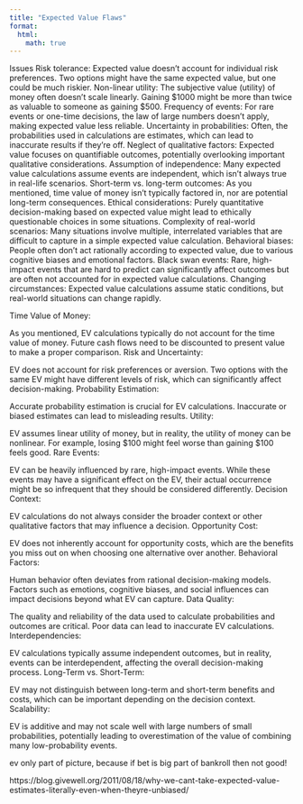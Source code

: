 ```yaml
---
title: "Expected Value Flaws"
format:
  html:
    math: true
---
```

Issues
Risk tolerance: Expected value doesn't account for individual risk preferences. Two options might have the same expected value, but one could be much riskier.
Non-linear utility: The subjective value (utility) of money often doesn't scale linearly. Gaining $1000 might be more than twice as valuable to someone as gaining $500.
Frequency of events: For rare events or one-time decisions, the law of large numbers doesn't apply, making expected value less reliable.
Uncertainty in probabilities: Often, the probabilities used in calculations are estimates, which can lead to inaccurate results if they're off.
Neglect of qualitative factors: Expected value focuses on quantifiable outcomes, potentially overlooking important qualitative considerations.
Assumption of independence: Many expected value calculations assume events are independent, which isn't always true in real-life scenarios.
Short-term vs. long-term outcomes: As you mentioned, time value of money isn't typically factored in, nor are potential long-term consequences.
Ethical considerations: Purely quantitative decision-making based on expected value might lead to ethically questionable choices in some situations.
Complexity of real-world scenarios: Many situations involve multiple, interrelated variables that are difficult to capture in a simple expected value calculation.
Behavioral biases: People often don't act rationally according to expected value, due to various cognitive biases and emotional factors.
Black swan events: Rare, high-impact events that are hard to predict can significantly affect outcomes but are often not accounted for in expected value calculations.
Changing circumstances: Expected value calculations assume static conditions, but real-world situations can change rapidly.

Time Value of Money:

As you mentioned, EV calculations typically do not account for the time value of money. Future cash flows need to be discounted to present value to make a proper comparison.
Risk and Uncertainty:

EV does not account for risk preferences or aversion. Two options with the same EV might have different levels of risk, which can significantly affect decision-making.
Probability Estimation:

Accurate probability estimation is crucial for EV calculations. Inaccurate or biased estimates can lead to misleading results.
Utility:

EV assumes linear utility of money, but in reality, the utility of money can be nonlinear. For example, losing $100 might feel worse than gaining $100 feels good.
Rare Events:

EV can be heavily influenced by rare, high-impact events. While these events may have a significant effect on the EV, their actual occurrence might be so infrequent that they should be considered differently.
Decision Context:

EV calculations do not always consider the broader context or other qualitative factors that may influence a decision.
Opportunity Cost:

EV does not inherently account for opportunity costs, which are the benefits you miss out on when choosing one alternative over another.
Behavioral Factors:

Human behavior often deviates from rational decision-making models. Factors such as emotions, cognitive biases, and social influences can impact decisions beyond what EV can capture.
Data Quality:

The quality and reliability of the data used to calculate probabilities and outcomes are critical. Poor data can lead to inaccurate EV calculations.
Interdependencies:

EV calculations typically assume independent outcomes, but in reality, events can be interdependent, affecting the overall decision-making process.
Long-Term vs. Short-Term:

EV may not distinguish between long-term and short-term benefits and costs, which can be important depending on the decision context.
Scalability:

EV is additive and may not scale well with large numbers of small probabilities, potentially leading to overestimation of the value of combining many low-probability events.

ev only part of picture, because if bet is big part of bankroll then not good! 

https://blog.givewell.org/2011/08/18/why-we-cant-take-expected-value-estimates-literally-even-when-theyre-unbiased/
